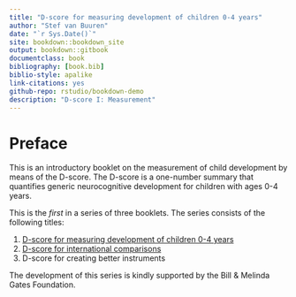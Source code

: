 --- 
title: "D-score for measuring development of children 0-4 years"
author: "Stef van Buuren"
date: "`r Sys.Date()`"
site: bookdown::bookdown_site
output: bookdown::gitbook
documentclass: book
bibliography: [book.bib]
biblio-style: apalike
link-citations: yes
github-repo: rstudio/bookdown-demo
description: "D-score I: Measurement"
---

# Preface {-}

This is an introductory booklet on the measurement of child development 
by means of the D-score. The D-score is a one-number summary that 
quantifies generic neurocognitive development for 
children with ages 0-4 years.

This is the *first* in a series of three booklets. The series consists 
of the following titles:

1. [D-score for measuring development of children 0-4 years](https://stefvanbuuren.github.io/dbook1/)
2. [D-score for international comparisons](https://stefvanbuuren.github.io/dbook2/)
3. D-score for creating better instruments

The development of this series is kindly supported by the 
Bill & Melinda Gates Foundation.
